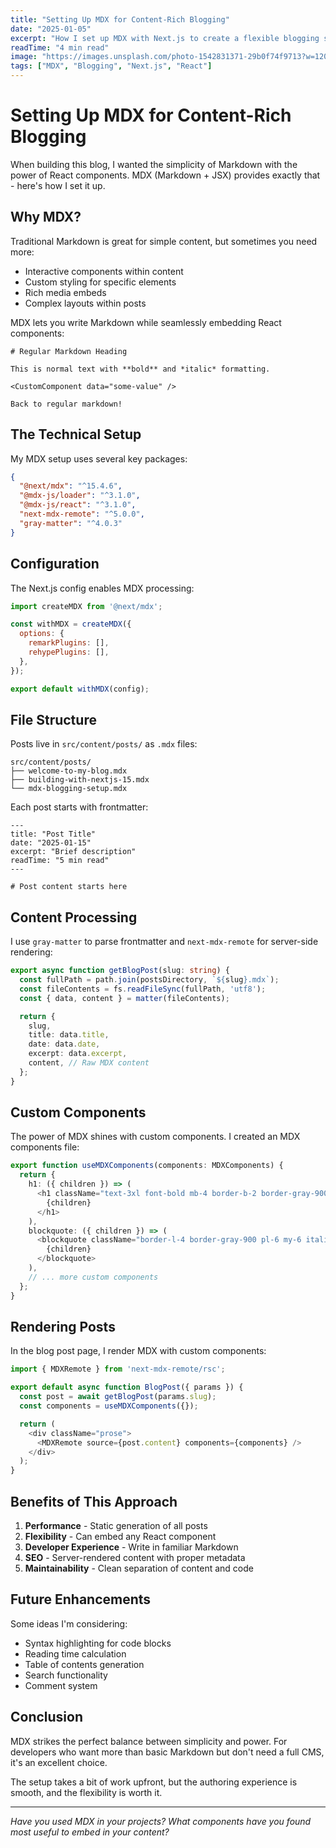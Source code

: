 ```yaml
---
title: "Setting Up MDX for Content-Rich Blogging"
date: "2025-01-05"
excerpt: "How I set up MDX with Next.js to create a flexible blogging system that combines markdown simplicity with React component power."
readTime: "4 min read"
image: "https://images.unsplash.com/photo-1542831371-29b0f74f9713?w=1200&h=630&fit=crop&auto=format"
tags: ["MDX", "Blogging", "Next.js", "React"]
---
```


# Setting Up MDX for Content-Rich Blogging

When building this blog, I wanted the simplicity of Markdown with the power of React components. MDX (Markdown + JSX) provides exactly that - here's how I set it up.

## Why MDX?

Traditional Markdown is great for simple content, but sometimes you need more:

- Interactive components within content
- Custom styling for specific elements  
- Rich media embeds
- Complex layouts within posts

MDX lets you write Markdown while seamlessly embedding React components:

```mdx
# Regular Markdown Heading

This is normal text with **bold** and *italic* formatting.

<CustomComponent data="some-value" />

Back to regular markdown!
```

## The Technical Setup

My MDX setup uses several key packages:

```json
{
  "@next/mdx": "^15.4.6",
  "@mdx-js/loader": "^3.1.0", 
  "@mdx-js/react": "^3.1.0",
  "next-mdx-remote": "^5.0.0",
  "gray-matter": "^4.0.3"
}
```

## Configuration

The Next.js config enables MDX processing:

```javascript
import createMDX from '@next/mdx';

const withMDX = createMDX({
  options: {
    remarkPlugins: [],
    rehypePlugins: [],
  },
});

export default withMDX(config);
```

## File Structure

Posts live in `src/content/posts/` as `.mdx` files:

```
src/content/posts/
├── welcome-to-my-blog.mdx
├── building-with-nextjs-15.mdx
└── mdx-blogging-setup.mdx
```

Each post starts with frontmatter:

```mdx
---
title: "Post Title"
date: "2025-01-15"
excerpt: "Brief description"
readTime: "5 min read"
---

# Post content starts here
```

## Content Processing

I use `gray-matter` to parse frontmatter and `next-mdx-remote` for server-side rendering:

```typescript
export async function getBlogPost(slug: string) {
  const fullPath = path.join(postsDirectory, `${slug}.mdx`);
  const fileContents = fs.readFileSync(fullPath, 'utf8');
  const { data, content } = matter(fileContents);

  return {
    slug,
    title: data.title,
    date: data.date,
    excerpt: data.excerpt,
    content, // Raw MDX content
  };
}
```

## Custom Components

The power of MDX shines with custom components. I created an MDX components file:

```typescript
export function useMDXComponents(components: MDXComponents) {
  return {
    h1: ({ children }) => (
      <h1 className="text-3xl font-bold mb-4 border-b-2 border-gray-900 pb-2">
        {children}
      </h1>
    ),
    blockquote: ({ children }) => (
      <blockquote className="border-l-4 border-gray-900 pl-6 my-6 italic">
        {children}
      </blockquote>
    ),
    // ... more custom components
  };
}
```

## Rendering Posts

In the blog post page, I render MDX with custom components:

```typescript
import { MDXRemote } from 'next-mdx-remote/rsc';

export default async function BlogPost({ params }) {
  const post = await getBlogPost(params.slug);
  const components = useMDXComponents({});

  return (
    <div className="prose">
      <MDXRemote source={post.content} components={components} />
    </div>
  );
}
```

## Benefits of This Approach

1. **Performance** - Static generation of all posts
2. **Flexibility** - Can embed any React component
3. **Developer Experience** - Write in familiar Markdown
4. **SEO** - Server-rendered content with proper metadata
5. **Maintainability** - Clean separation of content and code

## Future Enhancements

Some ideas I'm considering:

- Syntax highlighting for code blocks
- Reading time calculation
- Table of contents generation
- Search functionality
- Comment system

## Conclusion

MDX strikes the perfect balance between simplicity and power. For developers who want more than basic Markdown but don't need a full CMS, it's an excellent choice.

The setup takes a bit of work upfront, but the authoring experience is smooth, and the flexibility is worth it.

---

*Have you used MDX in your projects? What components have you found most useful to embed in your content?*